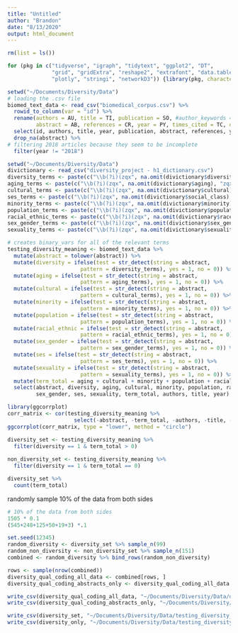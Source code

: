 ```yaml
---
title: "Untitled"
author: "Brandon"
date: "8/13/2020"
output: html_document
---
```



```r
rm(list = ls())

for (pkg in c("tidyverse", "igraph", "tidytext", "ggplot2", "DT", 
              "grid", "gridExtra", "reshape2", "extrafont", "data.table", 
              "plotly", "stringi", "networkD3")) {library(pkg, character.only = TRUE)}

setwd("~/Documents/Diversity/Data")
# loading the .csv file 
biomed_text_data <- read_csv("biomedical_corpus.csv") %>% 
  rowid_to_column(var = "id") %>% 
  rename(authors = AU, title = TI, publication = SO, #author_keywords = DE,
         abstract = AB, references = CR, year = PY, times_cited = TC, doi = DI, pubmed_id = UT) %>% 
  select(id, authors, title, year, publication, abstract, references, year, times_cited, doi) %>% 
  drop_na(abstract) %>% 
# filtering 2018 articles because they seem to be incomplete 
  filter(year != "2018") 

setwd("~/Documents/Diversity/Data")
divictionary <- read_csv("diversity_project - h1_dictionary.csv") 
diversity_terms <- paste(c("\\b(?i)(zqx", na.omit(divictionary$diversity), "zqx)\\b"), collapse = "|")
aging_terms <- paste(c("\\b(?i)(zqx", na.omit(divictionary$aging), "zqx)\\b"), collapse = "|")
cultural_terms <- paste(c("\\b(?i)(zqx", na.omit(divictionary$cultural), "zqx)\\b"), collapse = "|")
ses_terms <- paste(c("\\b(?i)(zqx", na.omit(divictionary$social_class), "zqx)\\b"), collapse = "|")
minority_terms <- paste(c("\\b(?i)(zqx", na.omit(divictionary$minority), "zqx)\\b"), collapse = "|")
population_terms <- paste(c("\\b(?i)(zqx", na.omit(divictionary$population), "zqx)\\b"), collapse = "|")
racial_ethnic_terms <- paste(c("\\b(?i)(zqx", na.omit(divictionary$race_ethnicity), "zqx)\\b"), collapse = "|")
sex_gender_terms <- paste(c("\\b(?i)(zqx", na.omit(divictionary$sex_gender), "zqx)\\b"), collapse = "|")
sexuality_terms <- paste(c("\\b(?i)(zqx", na.omit(divictionary$sexuality), "zqx)\\b"), collapse = "|")
```

```r
# creates binary_vars for all of the relevant terms 
testing_diversity_meaning <- biomed_text_data %>% 
  mutate(abstract = tolower(abstract)) %>% 
  mutate(diversity = ifelse(test = str_detect(string = abstract, 
                       pattern = diversity_terms), yes = 1, no = 0)) %>% 
  mutate(aging = ifelse(test = str_detect(string = abstract, 
                       pattern = aging_terms), yes = 1, no = 0)) %>%
  mutate(cultural = ifelse(test = str_detect(string = abstract, 
                       pattern = cultural_terms), yes = 1, no = 0)) %>%
  mutate(minority = ifelse(test = str_detect(string = abstract, 
                       pattern = minority_terms), yes = 1, no = 0)) %>%
  mutate(population = ifelse(test = str_detect(string = abstract, 
                       pattern = population_terms), yes = 1, no = 0)) %>%
  mutate(racial_ethnic = ifelse(test = str_detect(string = abstract, 
                       pattern = racial_ethnic_terms), yes = 1, no = 0)) %>%
  mutate(sex_gender = ifelse(test = str_detect(string = abstract, 
                       pattern = sex_gender_terms), yes = 1, no = 0)) %>%
  mutate(ses = ifelse(test = str_detect(string = abstract, 
                       pattern = ses_terms), yes = 1, no = 0)) %>%
  mutate(sexuality = ifelse(test = str_detect(string = abstract, 
                       pattern = sexuality_terms), yes = 1, no = 0)) %>% 
  mutate(term_total = aging + cultural + minority + population + racial_ethnic + sex_gender + ses + sexuality) %>% 
  select(abstract, diversity, aging, cultural, minority, population, racial_ethnic, 
         sex_gender, ses, sexuality, term_total, authors, title, year)
```

```r
library(ggcorrplot)
corr_matrix <- cor(testing_diversity_meaning %>% 
                     select(-abstract, -term_total, -authors, -title, -year))
ggcorrplot(corr_matrix, type = "lower", method = "circle")
```

```r
diversity_set <- testing_diversity_meaning %>% 
  filter(diversity == 1 & term_total > 0) 
  
non_diversity_set <- testing_diversity_meaning %>% 
  filter(diversity == 1 & term_total == 0) 
```

```r
diversity_set %>% 
  count(term_total)
```


randomly sample 10% of the data from both sides 

```r
# 10% of the data from both sides
1505 * 0.1
(545+248+125+50+19+3) *.1

set.seed(12345)
random_diversity <- diversity_set %>% sample_n(99)
random_non_diversity <- non_diversity_set %>% sample_n(151)
combined <- random_diversity %>% bind_rows(random_non_diversity)

rows <- sample(nrow(combined))
diversity_qual_coding_all_data <- combined[rows, ]
diversity_qual_coding_abstracts_only <- diversity_qual_coding_all_data %>% select(abstract)

write_csv(diversity_qual_coding_all_data, "~/Documents/Diversity/Data/diversity_qual_coding_all_data.csv")
write_csv(diversity_qual_coding_abstracts_only, "~/Documents/Diversity/Data/diversity_qual_coding_abstracts.csv")

```


```r
write_csv(diversity_set, "~/Documents/Diversity/Data/testing_diversity_meaning.csv")
write_csv(diversity_only, "~/Documents/Diversity/Data/testing_diversity_meaning_divonly.csv")
```




















